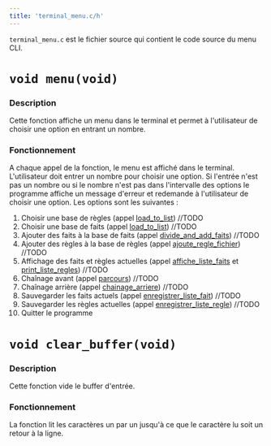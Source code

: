```yaml
---
title: 'terminal_menu.c/h'
---
```


`terminal_menu.c` est le fichier source qui contient le code source du menu CLI.

# `void menu(void)`

### Description
Cette fonction affiche un menu dans le terminal et permet à l'utilisateur de choisir une option en entrant un nombre.

### Fonctionnement
A chaque appel de la fonction, le menu est affiché dans le terminal. L'utilisateur doit entrer un nombre pour choisir une option. Si l'entrée n'est pas un nombre ou si le nombre n'est pas dans l'intervalle des options le programme affiche un message d'erreur et redemande à l'utilisateur de choisir une option.
Les options sont les suivantes :
1. Choisir une base de règles (appel [load_to_list](/save#)) //TODO
2. Choisir une base de faits (appel [load_to_list](/save#)) //TODO
3. Ajouter des faits à la base de faits (appel [divide_and_add_faits](/save#)) //TODO
4. Ajouter des règles à la base de règles (appel [ajoute_regle_fichier](/save#)) //TODO
5. Affichage des faits et règles actuelles (appel [affiche_liste_faits](/traitement#) et [print_liste_regles](/traitement#)) //TODO
6. Chaînage avant (appel [parcours](/forward#)) //TODO
7. Chaînage arrière (appel [chainage_arriere](/backwards#)) //TODO
8. Sauvegarder les faits actuels (appel [enregistrer_liste_fait](/save#)) //TODO
9. Sauvegarder les règles actuelles (appel [enregistrer_liste_regle](/save#)) //TODO
10. Quitter le programme

# `void clear_buffer(void)`

### Description
Cette fonction vide le buffer d'entrée.

### Fonctionnement
La fonction lit les caractères un par un jusqu'à ce que le caractère lu soit un retour à la ligne.